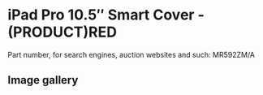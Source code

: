 
# iPad Pro 10.5″ Smart Cover - (PRODUCT)RED

Part number, for search engines, auction websites and such: MR592ZM/A

## Image gallery

<div style={{ width: '100%', maxWidth: '768px' }}>
<GalleryComponent
    images={[
      {
        original: "/everysource/MR592.webp",
        thumbnail: "/everypreview/MR592.webp",
      },
      {
        original: "/everysource/MR592_AV1_GOLD.webp",
        thumbnail: "/everypreview/MR592_AV1_GOLD.webp",
      },
      {
        original: "/everysource/MR592_AV1_ROSEGOLD.webp",
        thumbnail: "/everypreview/MR592_AV1_ROSEGOLD.webp",
      },
      {
        original: "/everysource/MR592_AV1_SILVER.webp",
        thumbnail: "/everypreview/MR592_AV1_SILVER.webp",
      },
      {
        original: "/everysource/MR592_AV1_SPACE_GRAY.webp",
        thumbnail: "/everypreview/MR592_AV1_SPACE_GRAY.webp",
      },
      {
        original: "/everysource/MR592_AV2.webp",
        thumbnail: "/everypreview/MR592_AV2.webp",
      },
      {
        original: "/everysource/MR592_AV3.webp",
        thumbnail: "/everypreview/MR592_AV3.webp",
      }
    ]}
  />
</div>